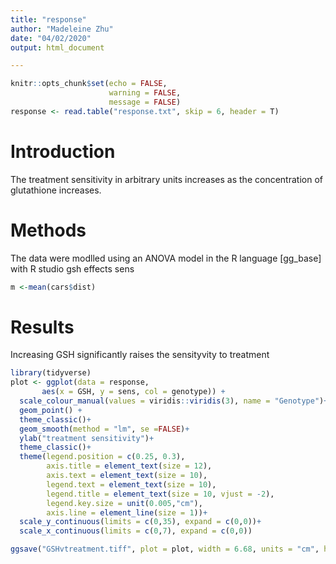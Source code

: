 ```yaml
---
title: "response"
author: "Madeleine Zhu"
date: "04/02/2020"
output: html_document

---
```


```r
knitr::opts_chunk$set(echo = FALSE,
                      warning = FALSE,
                      message = FALSE)
response <- read.table("response.txt", skip = 6, header = T)

```

# Introduction
The treatment sensitivity in arbitrary units increases as the concentration of glutathione
increases.


# Methods
The data were modlled using an ANOVA model in the R language [gg_base] with R studio
gsh effects sens
```r
m <-mean(cars$dist)

```



# Results
 
Increasing GSH significantly raises the sensityvity to treatment
```r

library(tidyverse)
plot <- ggplot(data = response,
       aes(x = GSH, y = sens, col = genotype)) +
  scale_colour_manual(values = viridis::viridis(3), name = "Genotype")+
  geom_point() +
  theme_classic()+
  geom_smooth(method = "lm", se =FALSE)+
  ylab("treatment sensitivity")+
  theme_classic()+
  theme(legend.position = c(0.25, 0.3), 
        axis.title = element_text(size = 12),
        axis.text = element_text(size = 10),
        legend.text = element_text(size = 10),
        legend.title = element_text(size = 10, vjust = -2),
        legend.key.size = unit(0.005,"cm"),
        axis.line = element_line(size = 1))+
  scale_y_continuous(limits = c(0,35), expand = c(0,0))+
  scale_x_continuous(limits = c(0,7), expand = c(0,0))

ggsave("GSHvtreatment.tiff", plot = plot, width = 6.68, units = "cm", height = 6.68, dpi=300)

```



```r

```




